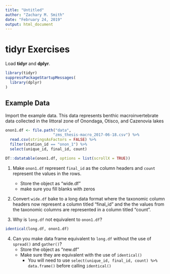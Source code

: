 ```yaml
---
title: "Untitled"
author: "Zachary M. Smith"
date: "February 24, 2019"
output: html_document
---
```



# tidyr Exercises

Load __tidyr__ and __dplyr__.
```r
library(tidyr)
suppressPackageStartupMessages(
  library(dplyr)
)
```

## Example Data

Import the example data. This data represents benthic macroinvertebrate data collected in the littoral zone of Onondaga, Otisco, and Cazenovia lakes 
```r
onon1.df <- file.path("data",
                     "zms_thesis-macro_2017-06-18.csv") %>% 
  read.csv(stringsAsFactors = FALSE) %>% 
  filter(station_id == "onon_1") %>% 
  select(unique_id, final_id, count)

DT::datatable(onon1.df, options = list(scrollX = TRUE))
```

1. Make `onon1.df` represent `final_id` as the column headers and `count` represent the values in the rows.
    + Store the object as "wide.df"
    + make sure you fill blanks with zeros

2. Convert `wide.df` bake to a long data format where the taxonomic column headers now represent a column titled "final_id" and the the values from the taxonomic columns are represented in a column titled "count".

3. Why is `long.df` not equivalent to `onon1.df`?
```r
identical(long.df, onon1.df)
```

4. Can you make data frame equivalent to `long.df` without the use of `spread()` and `gather()`?
    + Store the object as "new.df"
    + Make sure they are equivalent with the use of `identical()`
        + You will need to use `select(unique_id, final_id, count) %>% data.frame()` before calling `identical()`

